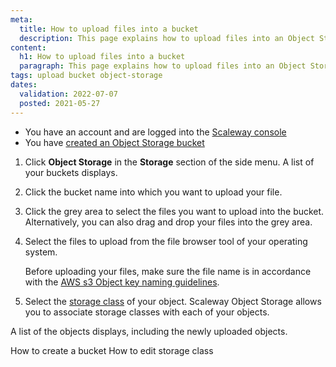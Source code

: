 ```yaml
---
meta:
  title: How to upload files into a bucket
  description: This page explains how to upload files into an Object Storage bucket.
content:
  h1: How to upload files into a bucket
  paragraph: This page explains how to upload files into an Object Storage bucket.
tags: upload bucket object-storage
dates:
  validation: 2022-07-07
  posted: 2021-05-27
---
```


<Message type="requirement">

  - You have an account and are logged into the [Scaleway console](https://console.scaleway.com)  
  - You have [created an Object Storage bucket](/storage/object/how-to/create-a-bucket/)

</Message>

1. Click **Object Storage** in the **Storage** section of the side menu. A list of your buckets displays.
2. Click the bucket name into which you want to upload your file.
3. Click the grey area to select the files you want to upload into the bucket. Alternatively, you can also drag and drop your files into the grey area. 
	<Lightbox src="scaleway-drag-n-drop-bucket.webp" alt="" />
4. Select the files to upload from the file browser tool of your operating system.
	<Message type="important">

    Before uploading your files, make sure the file name is in accordance with the [AWS s3 Object key naming guidelines](https://docs.aws.amazon.com/AmazonS3/latest/dev/UsingMetadata.html#object-key-guidelines). 

	</Message>
	<Lightbox src="scaleway-s3-select-files.webp" alt="" />

5. Select the [storage class](/storage/object/concepts/#storage-class) of your object. Scaleway Object Storage allows you to associate storage classes with each of your objects. 

	<Lightbox src="scaleway-select-storage-class.webp" alt="" />

A list of the objects displays, including the newly uploaded objects. 

  <Lightbox src="scaleway-list-of-objects.webp" alt="" />

<Navigation title="See Also">
  <PreviousButton to="/storage/object/how-to/create-a-bucket/">How to create a bucket</PreviousButton>
  <NextButton to="/storage/object/how-to/edit-storage-class">How to edit storage class</NextButton>
</Navigation>
